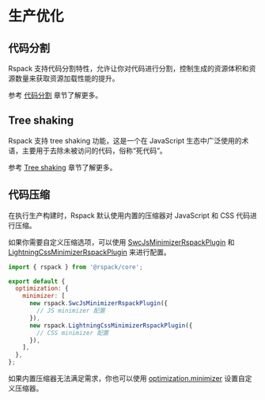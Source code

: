 # 生产优化

## 代码分割

Rspack 支持代码分割特性，允许让你对代码进行分割，控制生成的资源体积和资源数量来获取资源加载性能的提升。

参考 [代码分割](/guide/optimization/code-splitting) 章节了解更多。

## Tree shaking

Rspack 支持 tree shaking 功能，这是一个在 JavaScript 生态中广泛使用的术语，主要用于去除未被访问的代码，俗称“死代码”。

参考 [Tree shaking](/guide/optimization/tree-shaking) 章节了解更多。

## 代码压缩

在执行生产构建时，Rspack 默认使用内置的压缩器对 JavaScript 和 CSS 代码进行压缩。

如果你需要自定义压缩选项，可以使用 [SwcJsMinimizerRspackPlugin](/plugins/rspack/swc-js-minimizer-rspack-plugin) 和 [LightningCssMinimizerRspackPlugin](/plugins/rspack/lightning-css-minimizer-rspack-plugin) 来进行配置。

```js title="rspack.config.mjs"
import { rspack } from '@rspack/core';

export default {
  optimization: {
    minimizer: [
      new rspack.SwcJsMinimizerRspackPlugin({
        // JS minimizer 配置
      }),
      new rspack.LightningCssMinimizerRspackPlugin({
        // CSS minimizer 配置
      }),
    ],
  },
};
```

如果内置压缩器无法满足需求，你也可以使用 [optimization.minimizer](/config/optimization#optimizationminimizer) 设置自定义压缩器。

